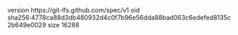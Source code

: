 version https://git-lfs.github.com/spec/v1
oid sha256:4778ca88d3db480932d4c0f7b96e56dda88bad063c6edefed8135c2b649e0029
size 16288
